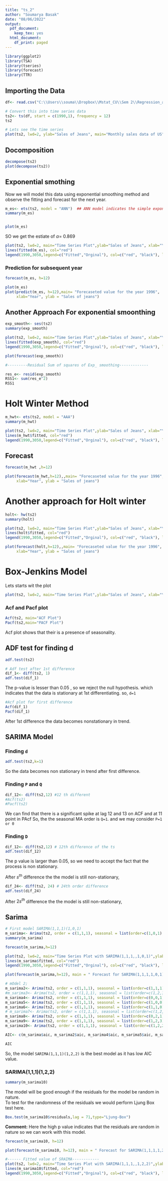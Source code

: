 ---
title: "ts_2"
author: "Soumarya Basak"
date: "08/06/2022"
output:
  pdf_document:
    keep_tex: yes
  html_document:
    df_print: paged
---
```{r}
library(ggplot2)
library(TSA)
library(tseries)
library(forecast)
library(TTR)
```

## Importing the Data
```{r}
df<- read.csv("C:\\Users\\souma\\Dropbox\\Mstat_CU\\Sem 2\\Regression_analysis_1\\Data Sets\\ts_2.csv", header = FALSE)

# Convert this into time series data
ts2<- ts(df, start = c(1990,1), frequency = 12)
ts2

# Lets see the time series
plot(ts2, lwd=2, ylab="Sales of Jeans", main="Monthly sales data of US")
```
## Docomposition
```{r}
decompose(ts2)
plot(decompose(ts2))
```


## Exponential smothing 
Now we will model this data using exponential smoothing method and observe the fitting and forecast for the next year.


```{r}
m_es<- ets(ts2, model = "ANN")  ## ANN model indicates the simple exponential smoothing
summary(m_es)


plot(m_es)  
```
SO we get the estiate of $\alpha=$ 0.869 


```{r}
plot(ts2, lwd=2, main="Time Series Plot",ylab="Sales of Jeans", xlab="Year")
lines(fitted(m_es), col="red")
legend(1990,3050,legend=c("Fitted","Orginal"), col=c("red", "black"), lwd=c(1,1))
```
### Prediction for subsequent year

```{r}
forecast(m_es, h=12)
```

```{r}
plot(m_es)
plot(predict(m_es, h=12),main= "Forecaseted value for the year 1996",
     xlab="Year", ylab = "Sales of jeans")
```

## Another Approach For exponential smoonthing
```{r}
exp_smooth<- ses(ts2)
summary(exp_smooth)
```
```{r}
plot(ts2, lwd=2, main="Time Series Plot",ylab="Sales of Jeans", xlab="Year")
lines(fitted(exp_smooth), col="red")
legend(1990,3050,legend=c("Fitted","Orginal"), col=c("red", "black"), lwd=c(1,1))
```
```{r}
plot(forecast(exp_smooth))
```
```{r}
#---------Residual Sum of squares of Exp_ smoothing-------------

res_e<- resid(exp_smooth)
RSS1<- sum(res_e^2)
RSS1

```


# Holt Winter Method
```{r}
m_hwt<- ets(ts2, model = "AAA")
summary(m_hwt)
```
```{r}
plot(ts2, lwd=2, main="Time Series Plot",ylab="Sales of Jeans", xlab="Year")
lines(m_hwt$fitted, col="red")
legend(1990,3050,legend=c("Fitted","Orginal"), col=c("red", "black"), lwd=c(1,1))

```
## Forecast

```{r}
forecast(m_hwt ,h=12)
```

```{r}
plot(forecast(m_hwt,h=12),,main= "Forecaseted value for the year 1996",
     xlab="Year", ylab = "Sales of jeans")
```
# Another approach for Holt winter

```{r}
holt<- hw(ts2)
summary(holt)
```
```{r}
plot(ts2, lwd=2, main="Time Series Plot",ylab="Sales of Jeans", xlab="Year")
lines(holt$fitted, col="red")
legend(1990,3050,legend=c("Fitted","Orginal"), col=c("red", "black"), lwd=c(1,1))

```

```{r}
plot(forecast(holt,h=12),,main= "Forecaseted value for the year 1996",
     xlab="Year", ylab = "Sales of jeans")
```

# Box-Jenkins Model

Lets starts wit the plot 

```{r}
plot(ts2, lwd=2, main="Time Series Plot",ylab="Sales of Jeans", xlab="Year")

```
### Acf and Pacf plot

```{r}
Acf(ts2, main="ACF Plot")
Pacf(ts2,main="PACF Plot")
```
Acf plot shows that their is a presence of seasonality.

## ADF test for finding d
```{r}
adf.test(ts2)
```

```{r}

# Adf test after 1st difference
dif_1<- diff(ts2, 1)
adf.test(dif_1)
```
The p-value is lesser than 0.05 , so we reject the null hypothesis. which indicates that the data is stationary at 1st differentiating.
so, `d=1`

```{r}
#Acf plot for first difference
Acf(dif_1)
Pacf(dif_1)
```
After 1st difference the data becomes nonstationary in trend.

## SARIMA Model

### Finding `d`
```{r}
adf.test(ts2,k=1)
```
So the data becomes non stationary in trend after first difference.

### Finding `P` and `Q`
```{r}
dif_12<- diff(ts2,12) #12 th different
#Acf(ts2)
#Pacf(ts2)
```

We can find that there is a significant spike at lag 12 and 13 on ACF and at 11 point in PAcf
So, the the seasonal MA order is `Q=1`. and we may consider `P=1 or 0`

### Finding `D`
```{r}
dif_12<- diff(ts2,12) # 12th difference of the ts
adf.test(dif_12)
```
The p value is larger than 0.05, so we need to accept the fact that the process is non stationary.

After $s^{th}$ difference the the model is still non-stationary,


```{r}
dif_24<- diff(ts2, 24) # 24th order difference
adf.test(dif_24)
```
After $2s^{th}$ difference the the model is still non-stationary,



## Sarima
```{r}

# First model SARIMA(1,1,1)(1,0,1)
m_sarima<- Arima(ts2, order = c(1,1,1), seasonal = list(order=c(1,0,1), period=12))
summary(m_sarima)
```

```{r}
forecast(m_sarima,h=12)

```
```{r}
plot(ts2, lwd=2, main="Time Series Plot with SARIMA(1,1,1,,1,0,1)",ylab="Sales of Jeans", xlab="Year")
lines(m_sarima$fitted, col="red")
legend(1990,3050,legend=c("Fitted","Orginal"), col=c("red", "black"), lwd=c(1,1))

```

```{r}
plot(forecast(m_sarima,h=12), main = " Forecast for SARIMA(1,1,1,1,0,1)")
```
```{r}
# mOdel 2;
m_sarima2<- Arima(ts2, order = c(1,1,1), seasonal = list(order=c(1,1,1), period=12))
#m_sarima3<- Arima(ts2, order = c(1,1,1), seasonal = list(order=c(1,2,1), period=12)) #
m_sarima4<- Arima(ts2, order = c(1,1,1), seasonal = list(order=c(0,0,1), period=12))
m_sarima5<- Arima(ts2, order = c(1,1,1), seasonal = list(order=c(1,0,0), period=12))
m_sarima6<- Arima(ts2, order = c(1,1,1), seasonal = list(order=c(1,1,0), period=12))
# m_sarima7<- Arima(ts2, order = c(1,1,1), seasonal = list(order=c(1,2,0), period=12))
m_sarima8<- Arima(ts2, order = c(1,1,1), seasonal = list(order=c(0,2,1), period=12))
m_sarima9<- Arima(ts2, order = c(1,1,1), seasonal = list(order=c(1,2,3), period=12))
m_sarima10<- Arima(ts2, order = c(1,1,1), seasonal = list(order=c(1,2,2), period=12))

AIC<- c(m_sarima$aic, m_sarima2$aic, m_sarima4$aic, m_sarima5$aic, m_sarima6$aic, m_sarima8$aic, m_sarima9$aic, m_sarima10$aic)

AIC

```
So, the model `SARIMA(1,1,1)(1,2,2)` is the best model as it has low AIC value.

### SARIMA(1,1,1)(1,2,2)
```{r}
summary(m_sarima10)
```

The model will be good enough if the residuals for the model be random in nature.\
To test for the randomness of the residuals we would perform  Ljung Box test here.
```{r}
Box.test(m_sarima10$residuals,lag = 71,type="Ljung-Box")
```
**Comment:** Here the high p value indicates that the residuals are random in nature so we can work with this model.

```{r}
forecast(m_sarima10, h=12)

```
```{r}
plot(forecast(m_sarima10, h=12), main = " Forecast for SARIMA(1,1,1,1,2,2)", xlab = "Year")
```
```{r}
#------ Fitted value of SRAIMA------------
plot(ts2, lwd=2, main="Time Series Plot with SARIMA(1,1,1,,1,2,2)",ylab="Sales of Jeans", xlab="Year")
lines(m_sarima10$fitted, col="red")
legend(1990,3050,legend=c("Fitted","Orginal"), col=c("red", "black"), lwd=c(1,1))
```



